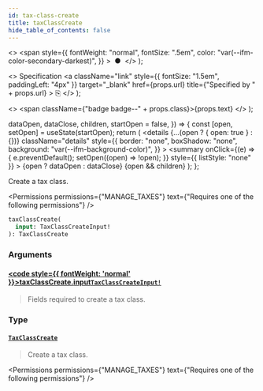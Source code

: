 ```yaml
---
id: tax-class-create
title: taxClassCreate
hide_table_of_contents: false
---
```


  <>
    <span
      style={{
        fontWeight: "normal",
        fontSize: ".5em",
        color: "var(--ifm-color-secondary-darkest)",
      }}
    >
      &nbsp;●&nbsp;
    </span>
  </>
);

  <>
    Specification
    <a
      className="link"
      style={{ fontSize: "1.5em", paddingLeft: "4px" }}
      target="\_blank"
      href={props.url}
      title={"Specified by " + props.url}
    >
      ⎘
    </a>
  </>
);

  <>
    <span className={"badge badge--" + props.class}>{props.text}</span>
  </>
);


  dataOpen,
  dataClose,
  children,
  startOpen = false,
}) => {
  const [open, setOpen] = useState(startOpen);
  return (
    <details
      {...(open ? { open: true } : {})}
      className="details"
      style={{
        border: "none",
        boxShadow: "none",
        background: "var(--ifm-background-color)",
      }}
    >
      <summary
        onClick={(e) => {
          e.preventDefault();
          setOpen((open) => !open);
        }}
        style={{ listStyle: "none" }}
      >
        {open ? dataOpen : dataClose}
      </summary>
      {open && children}
    </details>
  );
};

Create a tax class.

<Badge text="Added in Saleor 3.9" class="secondary margin-bottom--sm" />

<FeaturePreview />

<Permissions
  permissions={"MANAGE_TAXES"}
  text={"Requires one of the following permissions"}
/>

```graphql
taxClassCreate(
  input: TaxClassCreateInput!
): TaxClassCreate
```

### Arguments

#### [<code style={{ fontWeight: 'normal' }}>taxClassCreate.<b>input</b></code>](#)<Bullet />[`TaxClassCreateInput!`](../../../api-reference/taxes/inputs/tax-class-create-input) <Badge class="secondary" text="non-null"/> <Badge class="secondary" text="input"/>

> Fields required to create a tax class.

### Type

#### [`TaxClassCreate`](../../../api-reference/taxes/objects/tax-class-create) <Badge class="secondary" text="object"/>

> Create a tax class.
>
> <Badge text="Added in Saleor 3.9" class="secondary margin-bottom--sm" />
>
> <FeaturePreview />

<Permissions
  permissions={"MANAGE_TAXES"}
  text={"Requires one of the following permissions"}
/>


